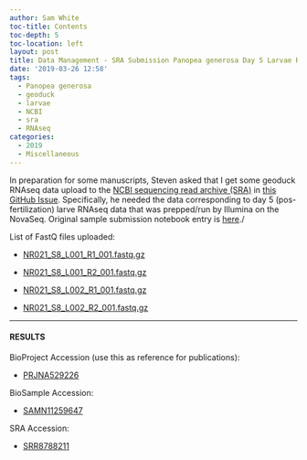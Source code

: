 ```yaml
---
author: Sam White
toc-title: Contents
toc-depth: 5
toc-location: left
layout: post
title: Data Management - SRA Submission Panopea generosa Day 5 Larvae RNAseq
date: '2019-03-26 12:58'
tags:
  - Panopea generosa
  - geoduck
  - larvae
  - NCBI
  - sra
  - RNAseq
categories:
  - 2019
  - Miscellaneous
---
```

In preparation for some manuscripts, Steven asked that I get some geoduck RNAseq data upload to the [NCBI sequencing read archive (SRA)](https://www.ncbi.nlm.nih.gov/sra) in [this GitHub Issue](https://github.com/RobertsLab/resources/issues/630). Specifically, he needed the data corresponding to day 5 (pos-fertilization) larve RNAseq data that was prepped/run by Illumina on the NovaSeq. Original sample submission notebook entry is [here](https://robertslab.github.io/sams-notebook/posts/2016/2016-12-21-sample-submission-geoduck-tissue-gdna-for-illumina-pilot-sequencing-project/)./

List of FastQ files uploaded:

- [NR021_S8_L001_R1_001.fastq.gz](http://owl.fish.washington.edu/nightingales/P_generosa/NR021_S8_L001_R1_001.fastq.gz)

- [NR021_S8_L001_R2_001.fastq.gz](http://owl.fish.washington.edu/nightingales/P_generosa/NR021_S8_L001_R2_001.fastq.gz)

- [NR021_S8_L002_R1_001.fastq.gz](http://owl.fish.washington.edu/nightingales/P_generosa/NR021_S8_L002_R1_001.fastq.gz)

- [NR021_S8_L002_R2_001.fastq.gz](http://owl.fish.washington.edu/nightingales/P_generosa/NR021_S8_L002_R2_001.fastq.gz)


---

#### RESULTS

BioProject Accession (use this as reference for publications):

- [PRJNA529226](https://www.ncbi.nlm.nih.gov/bioproject/529226)

BioSample Accession:

- [SAMN11259647]()

SRA Accession:

- [SRR8788211]()
